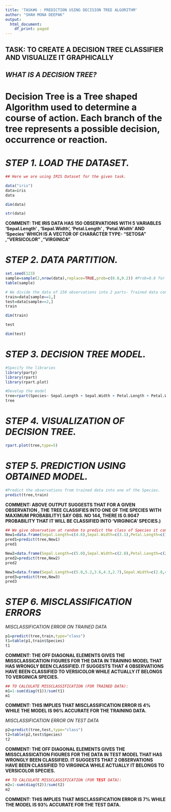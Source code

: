---
title: 'TASK#6 : PREDICTION USING DECISION TREE ALGORITHM'
author: "SHAH MONA DEEPAK"
output:
  html_document:
    df_print: paged
---

## **TASK: TO CREATE A DECISION TREE CLASSIFIER AND VISUALIZE IT GRAPHICALLY** ##


## *WHAT IS A DECISION TREE?*
# Decision Tree is a Tree shaped Algorithm used to determine a course of action. Each branch of the tree represents a possible decision, occurrence or reaction.



# *STEP 1. LOAD THE DATASET.*

```{r}
## Here we are using IRIS Dataset for the given task.

data("iris")
data=iris
data
```

```{r}
dim(data)
```
```{r}
str(data)
```
**COMMENT: THE IRIS DATA HAS 150 OBSERVATIONS WITH 5 VARIABLES  'Sepal.Length' , 'Sepal.Width',  'Petal.Length' , 'Petal.Width' AND 'Species' WHICH IS A VECTOR OF CHARACTER TYPE- "SETOSA" ,"VERSICOLOR" ,"VIRGINICA" **  



# *STEP 2. DATA PARTITION.*

```{r}
set.seed(123)
sample=sample(2,nrow(data),replace=TRUE,prob=c(0.8,0.2)) #Prob=0.8 for training data, Prob=0.2 for test data.
table(sample)
```
```{r}
# We divide the data of 150 observations into 2 parts- Trained data consists of 121 observations while test data consists of 29 observations.
train=data[sample==1,]
test=data[sample==2,]
train

```
```{r}
dim(train)
```
```{r}
test
```
```{r}
dim(test)
```


# *STEP 3. DECISION TREE MODEL.*

```{r}
#Specify the libraries
library(party)
library(rpart)
library(rpart.plot)

#Develop the model
tree=rpart(Species~ Sepal.Length + Sepal.Width + Petal.Length + Petal.Width ,data=train)
tree
```


# *STEP 4. VISUALIZATION OF DECISION TREE.*

```{r}
rpart.plot(tree,type=5)
```

# *STEP 5. PREDICTION USING OBTAINED MODEL.*

```{r}
#Predict the observations from trained data into one of the Species.
predict(tree,train)
```
**COMMENT: ABOVE OUTPUT SUGGESTS THAT FOR A GIVEN OBSERVATION , THE TREE CLASSIFIES INTO ONE OF THE SPECIES WITH MAXIMUM PROBABILITY( SAY OBS. NO 144, THERE IS 0.9047 PROBABILITY THAT IT WILL BE CLASSIFIED INTO 'VIRGINICA' SPECIES.)**

```{r}
## We give observation at random to predict the class of Species it can belong.
New1=data.frame(Sepal.Length=c(4.6),Sepal.Width=c(3.1),Petal.Length=c(1.7),Petal.Width=c(0.2))
pred1=predict(tree,New1)
pred1
```
```{r}
New2=data.frame(Sepal.Length=c(5.0),Sepal.Width=c(2.8),Petal.Length=c(2.7),Petal.Width=c(0.8))
pred2=predict(tree,New2)
pred2
```

```{r}
New3=data.frame(Sepal.Length=c(5.0,5.2,3.6,4.3,2.7),Sepal.Width=c(2.8,4.3,1.7,2.3,1.4),Petal.Length=c(1.7,1.5,4.9,2.6,2.8),Petal.Width=c(0.8,0.2,0.5,0.7,0.9))
pred3=predict(tree,New3)
pred3
```

# *STEP 6. MISCLASSIFICATION ERRORS*

*MISCLASSIFICATION ERROR ON TRAINED DATA*
```{r}
p1=predict(tree,train,type="class")
t1=table(p1,train$Species)
t1
```
**COMMENT: THE OFF DIAGONAL ELEMENTS GIVES THE MISSCLASSICATION FIGURES FOR THE DATA IN TRAINING MODEL THAT HAS WRONGLY BEEN CLASSIFIED. IT SUGGESTS THAT 4 OBSERVATIONS HAVE BEEN CLASSIFIED TO VERSICOLOR WHILE ACTUALLY IT BELONGS TO VERGINICA SPECIES. **

```{r}
## TO CALCULATE MISSCLASSIFICATION (FOR TRAINED DATA):
m1=1-sum(diag(t1))/sum(t1)
m1
```
**COMMENT: THIS IMPLIES THAT MISCLASSIFICATION ERROR IS 4% WHILE THE MODEL IS 96% ACCURATE FOR THE TRAINING DATA.**




*MISCLASSIFICATION ERROR ON TEST DATA*
```{r}
p2=predict(tree,test,type="class")
t2=table(p2,test$Species)
t2
```
**COMMENT: THE OFF DIAGONAL ELEMENTS GIVES THE MISSCLASSICATION FIGURES FOR THE DATA IN TEST MODEL THAT HAS WRONGLY BEEN CLASSIFIED. IT SUGGESTS THAT 2 OBSERVATIONS HAVE BEEN CLASSIFIED TO VIRGINICA WHILE ACTUALLY IT BELONGS TO VERSICOLOR SPECIES. **


```{r}
## TO CALCULATE MISSCLASSIFICATION (FOR TEST DATA):
m2=1-sum(diag(t2))/sum(t2)
m2
```
**COMMENT: THIS IMPLIES THAT MISCLASSIFICATION ERROR IS 7% WHILE THE MODEL IS 93% ACCURATE FOR THE TEST DATA.**














